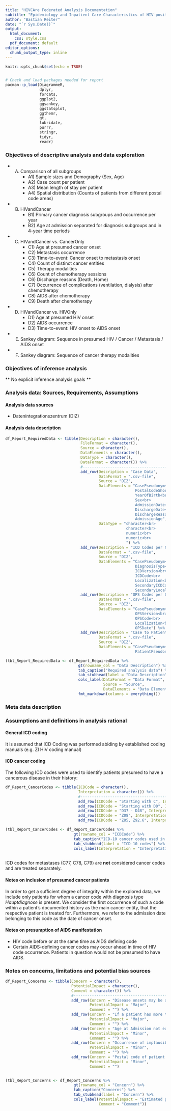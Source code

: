 ```yaml
---
title: "HIVCAre Federated Analysis Documentation"
subtitle: "Epidemiology and Inpatient Care Characteristics of HIV-positive Cancer Patients: Exploration of Real World Data from German University Hospitals"
author: "Bastian Reiter"
date: "`r Sys.Date()`"
output:
  html_document:
    css: style.css
  pdf_document: default
editor_options:
  chunk_output_type: inline
---
```


```r

knitr::opts_chunk$set(echo = TRUE)


# Check and load packages needed for report
pacman::p_load(DiagrammeR,
               dplyr,
               forcats,
               ggplot2,
               ggsankey,
               ggstatsplot,
               ggthemr,
               gt,
               lubridate,
               purrr,
               stringr,
               tidyr,
               readr)

```



### Objectives of descriptive analysis and data exploration

* A)  Comparison of all subgroups
      + A1) Sample sizes and Demography (Sex, Age)
      + A2) Case count per patient
      + A3) Mean length of stay per patient
      + A4) Spatial distribution (Counts of patients from different postal code areas)

* B)  HIVandCancer
      + B1) Primary cancer diagnosis subgroups and occurrence per year
      + B2) Age at admission separated for diagnosis subgroups and in 4-year time periods

* C)  HIVandCancer vs. CancerOnly
      + C1) Age at presumed cancer onset
      + C2) Metastasis occurrence
      + C3) Time-to-event: Cancer onset to metastasis onset
      + C4) Count of distinct cancer entities
      + C5) Therapy modalities
      + C6) Count of chemotherapy sessions
      + C6) Discharge reasons (Death, Home)
      + C7) Occurrence of complications (ventilation, dialysis) after chemotherapy
      + C8) AIDS after chemotherapy
      + C9) Death after chemotherapy

* D)  HIVandCancer vs. HIVOnly
      + D1) Age at presumed HIV onset
      + D2) AIDS occurrence
      + D3) Time-to-event: HIV onset to AIDS onset
      
* E)  Sankey diagram: Sequence in presumed HIV / Cancer / Metastasis / AIDS onset

* F)  Sankey diagram: Sequence of cancer therapy modalities


### Objectives of inference analysis

** No explicit inference analysis goals **





### Analysis data: Sources, Requirements, Assumptions

#### Analysis data sources

* Datenintegrationszentrum (DIZ)


#### Analysis data description

```r

df_Report_RequiredData <- tibble(Description = character(),
                                 FileFormat = character(),
                                 Source = character(),
                                 DataElements = character(),
                                 DataType = character(),
                                 DataFormat = character()) %>%
                                 #----------------------------------------------
                                 add_row(Description = "Case Data",
                                         DataFormat = ".csv-file",
                                         Source = "DIZ",
                                         DataElements = "CasePseudonym<br>
                                                         PostalCodeShort<br>
                                                         YearOfBirth<br>
                                                         Sex<br>
                                                         AdmissionDate<br>
                                                         DischargeDate<br>
                                                         DischargeReason<br>
                                                         AdmissionAge",
                                         DataType = "character<br>
                                                     character<br>
                                                     numeric<br>
                                                     numeric<br>
                                                     ") %>%
                                 add_row(Description = "ICD Codes per Case",
                                         DataFormat = ".csv-file",
                                         Source = "DIZ",
                                         DataElements = "CasePseudonym<br>
                                                         DiagnosisType<br>
                                                         ICDVersion<br>
                                                         ICDCode<br>
                                                         Localization<br>
                                                         SecondaryICDCode<br>
                                                         SecondaryLocalization") %>%
                                 add_row(Description = "OPS Codes per Case",
                                         DataFormat = ".csv-file",
                                         Source = "DIZ",
                                         DataElements = "CasePseudonym<br>
                                                         OPSVersion<br>
                                                         OPSCode<br>
                                                         Localization<br>
                                                         OPSDate") %>%
                                 add_row(Description = "Case to Patient Mapping",
                                         DataFormat = ".csv-file",
                                         Source = "DIZ",
                                         DataElements = "CasePseudonym<br>
                                                         PatientPseudonym")

(tbl_Report_RequiredData <- df_Report_RequiredData %>%
                                gt(rowname_col = "Data Description") %>%
                                tab_caption("Required analysis data") %>%
                                tab_stubhead(label = "Data Description") %>%
                                cols_label(DataFormat = "Data Format",
                                           Source = "Source",
                                           DataElements = "Data Elements")) %>%
                                fmt_markdown(columns = everything())            # Enable markdown formatting in all columns

```


### Meta data description







### Assumptions and definitions in analysis rational


#### General ICD coding

It is assumed that ICD Coding was performed abiding by established coding manuals (e.g. ZI HIV coding manual)

#### ICD cancer coding

The following ICD codes were used to identify patients presumed to have a cancerous disease in their history:

```r

df_Report_CancerCodes <- tibble(ICDCode = character(),
                                Interpretation = character()) %>%
                                #-----------------------------------------------
                                add_row(ICDCode = "Starting with C", Interpretation = "All malignant neoplasms (primary and secondary)") %>%
                                add_row(ICDCode = "Starting with D0", Interpretation = "In-situ neoplasms") %>%
                                add_row(ICDCode = "D37 - D48", Interpretation = "Neoplasms of uncertain / unknown behaviour") %>%
                                add_row(ICDCode = "Z08", Interpretation = "Follow-up examination after treatment for malignant neoplasms") %>%
                                add_row(ICDCode = "Z85, Z92.6", Interpretation = "Personal history of cancer / cancer therapy")

(tbl_Report_CancerCodes <- df_Report_CancerCodes %>%
                              gt(rowname_col = "ICDCode") %>%
                              tab_caption("ICD-10 cancer codes used in analysis") %>%
                              tab_stubhead(label = "ICD-10 codes") %>%
                              cols_label(Interpretation = "Interpretation"))
                              
```

ICD codes for metastases (C77, C78, C79) are **not** considered cancer codes and are treated separately.


#### Notes on inclusion of presumed cancer patients

In order to get a sufficient degree of integrity within the explored data, we include only patients for whom a cancer code with diagnosis type *Hauptdiagnose* is present.
We consider the first occurrence of such a code within a patient's documented history as the main cancer entity, that the respective patient is treated for.
Furthermore, we refer to the admission date belonging to this code as the date of cancer onset.

#### Notes on presumption of AIDS manifestation

* HIV code before or at the same time as AIDS defining code
* Certain AIDS-defining cancer codes may occur ahead in time of HIV code occurrence. Patients in question would not be presumed to have AIDS.



### Notes on concerns, limitations and potential bias sources


```r

df_Report_Concerns <- tibble(Concern = character(),
                             PotentialImpact = character(),
                             Comment = character()) %>%
                             #--------------------------------------------------
                             add_row(Concern = "Disease onsets may be assumed wrongfully (as too late). Therefore, calculated onset intervals may be incorrect.",
                                     PotentialImpact = "Major",
                                     Comment = "") %>%
                             add_row(Concern = "If a patient has more than one distinct cancer entity, therapy measures can not be linked to different entities.",
                                     PotentialImpact = "Major",
                                     Comment = "") %>%
                             add_row(Concern = "Age at Admission not exact due to lack of exact birth date.",
                                     PotentialImpact = "Minor",
                                     Comment = "") %>%
                             add_row(Concern = "Occurrence of implausible HIV coding.",
                                     PotentialImpact = "Minor",
                                     Comment = "") %>%
                             add_row(Concern = "Postal code of patient taken from first admission, although moving between admissions is imaginable.",
                                     PotentialImpact = "Minor",
                                     Comment = "")
  

(tbl_Report_Concerns <- df_Report_Concerns %>%
                              gt(rowname_col = "Concern") %>%
                              tab_caption("Concerns") %>%
                              tab_stubhead(label = "Concern") %>%
                              cols_label(PotentialImpact = "Estimated potential impact",
                                         Comment = "Comment"))
```




